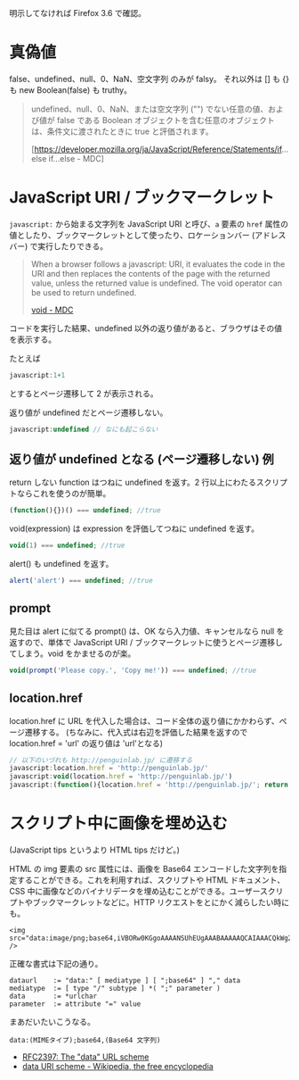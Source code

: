 明示してなければ Firefox 3.6 で確認。

= 真偽値 =
false、undefined、null、0、NaN、空文字列 のみが falsy。
それ以外は [] も {} も new Boolean(false) も truthy。

<blockquote>
undefined、null、0、NaN、または空文字列 ("") でない任意の値、および値が false である Boolean オブジェクトを含む任意のオブジェクトは、条件文に渡されたときに true と評価されます。

[https://developer.mozilla.org/ja/JavaScript/Reference/Statements/if...else if...else - MDC]
</blockquote>

= JavaScript URI / ブックマークレット =
<tt>javascript:</tt> から始まる文字列を JavaScript URI と呼び、<tt>a</tt> 要素の <tt>href</tt> 属性の値としたり、ブックマークレットとして使ったり、ロケーションバー (アドレスバー) で実行したりできる。

<blockquote>
When a browser follows a javascript: URI, it evaluates the code in the URI and then replaces the contents of the page with the returned value, unless the returned value is undefined. The void operator can be used to return undefined.

[https://developer.mozilla.org/en/JavaScript/Reference/Operators/Special_Operators/void_Operator void - MDC]
</blockquote>

コードを実行した結果、undefined 以外の返り値があると、ブラウザはその値を表示する。

たとえば

<source lang="javascript">
javascript:1+1
</source>

とするとページ遷移して 2 が表示される。

返り値が undefined だとページ遷移しない。

<source lang="javascript">
javascript:undefined // なにも起こらない
</source>

== 返り値が undefined となる (ページ遷移しない) 例 ==

return しない function はつねに undefined を返す。2 行以上にわたるスクリプトならこれを使うのが簡単。

<source lang="javascript">
(function(){})() === undefined; //true
</source>

void(expression) は expression を評価してつねに undefined を返す。

<source lang="javascript">
void(1) === undefined; //true
</source>

alert() も undefined を返す。

<source lang="javascript">
alert('alert') === undefined; //true
</source>

== prompt ==

見た目は alert に似てる prompt() は、OK なら入力値、キャンセルなら null を返すので、単体で JavaScript URI / ブックマークレットに使うとページ遷移してしまう。void をかませるのが楽。

<source lang="javascript">
void(prompt('Please copy.', 'Copy me!')) === undefined; //true
</source>

== location.href ==
location.href に URL を代入した場合は、コード全体の返り値にかかわらず、ページ遷移する。
(ちなみに、代入式は右辺を評価した結果を返すので location.href = 'url' の返り値は 'url'となる)

<source lang="javascript">
// 以下のいづれも http://penguinlab.jp/ に遷移する
javascript:location.href = 'http://penguinlab.jp/'
javascript:void(location.href = 'http://penguinlab.jp/')
javascript:(function(){location.href = 'http://penguinlab.jp/'; return false;})()
</source>

= スクリプト中に画像を埋め込む =
(JavaScript tips というより HTML tips だけど。)

HTML の img 要素の src 属性には、画像を Base64 エンコードした文字列を指定することができる。これを利用すれば、スクリプトや HTML ドキュメント、CSS 中に画像などのバイナリデータを埋め込むことができる。ユーザースクリプトやブックマークレットなどに。HTTP リクエストをとにかく減らしたい時にも。

<source lang="html4strict">
<img src="data:image/png;base64,iVBORw0KGgoAAAANSUhEUgAAABAAAAAQCAIAAACQkWg2AAAAB3RJTUUH2AwJCy4XDsD1YwAAABd0RVh0U29mdHdhcmUAR0xEUE5HIHZlciAzLjRxhaThAAAACHRwTkdHTEQzAAAAAEqAKR8AAAAEZ0FNQQAAsY8L/GEFAAAABmJLR0QA/wD/AP+gvaeTAAAAy0lEQVR4nGNQWnKXJMRApga5nn341cEVgDSIpnYyMDDg0QOUAioAKkOxAS6EhtCMY8C0FI97sHg6yJsBDaEpYGIAgz8vHhosVwaitYsU0BBEHKgAopIBYiPQpP9vFYDo9ikU44FciDiQDXEYSENpDkgCSAJFgeT/HyvgCC4IUQB10kqFfeWNDGlxDJ31DF2NCgxfK+AIyAUKAqWACoDKoE6CuwriBjQEEYcHFAvEJywS8mccQQaUNzoxoAKIOFABwtNoQY6GqJT4iEcADHRd+HNHbvIAAAAASUVORK5CYII=" />
</source>

正確な書式は下記の通り。

<pre>
dataurl    := "data:" [ mediatype ] [ ";base64" ] "," data
mediatype  := [ type "/" subtype ] *( ";" parameter )
data       := *urlchar
parameter  := attribute "=" value
</pre>

まあだいたいこうなる。

<pre>
data:(MIMEタイプ);base64,(Base64 文字列)
</pre>

* [http://www.ietf.org/rfc/rfc2397.txt RFC2397: The "data" URL scheme]
* [http://en.wikipedia.org/wiki/Data_URI_scheme data URI scheme - Wikipedia, the free encyclopedia]